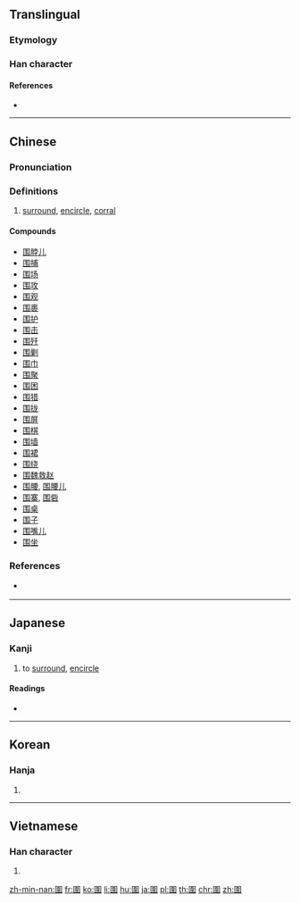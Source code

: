 ==Translingual==
{{Han simplified forms|圍|囲|围}}

===Etymology===
{{Han compound|囗|t1=enclosure|韋|ls=psc}}

===Han character===
{{Han char|rn=31|rad=囗|as=09|sn=12|four=60506|canj=WDMQ|ids=⿴囗韋}}

====References====
* {{Han ref|kx=0220.010|dkj=04806|dj=0451.040|hdz=10722.140|uh=570D|ud=22285|bh=B3F2|bd=46066}}

----

==Chinese==
{{zh-forms|s=围}}

===Pronunciation===
{{zh-pron
|m=wéi
|c=wai4
|h=pfs=vì
|md=
|mn=ûi/û
|w=
|mc=y
|oc=y
|cat=n
}}

===Definitions===
{{zh-hanzi}}

# [[surround]], [[encircle]], [[corral]]

====Compounds====
* [[围脖儿]]
* [[围捕]]
* [[围场]]
* [[围攻]]
* [[围观]]
* [[围裹]]
* [[围护]]
* [[围击]]
* [[围歼]]
* [[围剿]]
* [[围巾]]
* [[围聚]]
* [[围困]]
* [[围猎]]
* [[围拢]]
* [[围屏]]
* [[围棋]]
* [[围墙]]
* [[围裙]]
* [[围绕]]
* [[围魏救赵]]
* [[围腰]], [[围腰儿]]
* [[围寨]], [[围砦]]
* [[围桌]]
* [[围子]]
* [[围嘴儿]]
* [[围坐]]

===References===
* {{qual|Min Nan}} {{thcwd|8273}}

----

==Japanese==

===Kanji===
{{ja-kanji|grade=9|rs=囗09|style=ky|shin=囲}}

# to [[surround]], [[encircle]]

====Readings====
* {{ja-readings
|goon=[[え]] (e) < [[ゑ]] (we)
|kanon=[[い]] (i) < [[ゐ]] (wi)
|kun=[[かこむ]] ([[圍む]], kakomu), [[かこい]] ([[圍い]], kakoi), [[かこう]] ([[圍う]], kakou)}}

----

==Korean==

===Hanja===
{{ko-hanja|hangeul=위|eumhun=둘레,에워쌀|rv=wi|mr=wi|y=wi}}

# {{defn|lang=ko|sort=囗09}}

----

==Vietnamese==

===Han character===
{{vi-hantu|[[vi]], [[vè]], [[vây]], [[vầy]], [[ví]]|rs=囗09}}

# {{defn|lang=vi|sort=囗09}}

[[zh-min-nan:圍]]
[[fr:圍]]
[[ko:圍]]
[[li:圍]]
[[hu:圍]]
[[ja:圍]]
[[pl:圍]]
[[th:圍]]
[[chr:圍]]
[[zh:圍]]